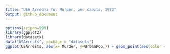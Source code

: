 ```yaml
---
title: "USA Arrests for Murder, per capita, 1973"
output: github_document
---
```


```r
options(scipen=999)
library(ggplot2)
library(datasets)
data("USArrests", package = "datasets")
ggplot(USArrests, aes(x= Murder, y=UrbanPop,)) + geom_point(aes(color = Murder), size=4, col="red") + scale_x_continuous(breaks = 1:18) + geom_smooth(method="lm", col="blue", size=1) + geom_text(label=rownames(USArrests), nudge_x = 0.25, nudge_y = 0.25, check_overlap = T) + ggtitle("USA Arrests for Murder, per capita \n Year 1973") + xlab("Number of murder arrests, per 100,000 people") + ylab("% of the Urban Population in Each State") + labs(caption = "Source: World Almanac and Book of facts 1975. (Crime rates). via R Studio") + annotate("rect", xmin=c(12.5),xmax = c(17.5), ymin = c(40), ymax = (68), alpha=0.2, color="red", fill="pink")


```